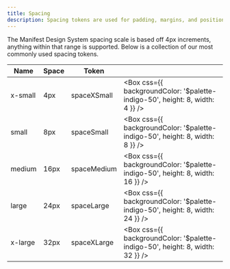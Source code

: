 ```yaml
---
title: Spacing
description: Spacing tokens are used for padding, margins, and position coordinates.
---
```


The Manifest Design System spacing scale is based off 4px increments, anything within that range is supported. Below is a collection of our most commonly used spacing tokens.

| Name    | Space | Token       |                                                                               |
| ------- | ----- | ----------- | ----------------------------------------------------------------------------- |
| x-small | 4px   | spaceXSmall | <Box css={{ backgroundColor: '$palette-indigo-50', height: 8, width: 4 }} />  |
| small   | 8px   | spaceSmall  | <Box css={{ backgroundColor: '$palette-indigo-50', height: 8, width: 8 }} />  |
| medium  | 16px  | spaceMedium | <Box css={{ backgroundColor: '$palette-indigo-50', height: 8, width: 16 }} /> |
| large   | 24px  | spaceLarge  | <Box css={{ backgroundColor: '$palette-indigo-50', height: 8, width: 24 }} /> |
| x-large | 32px  | spaceXLarge | <Box css={{ backgroundColor: '$palette-indigo-50', height: 8, width: 32 }} /> |
